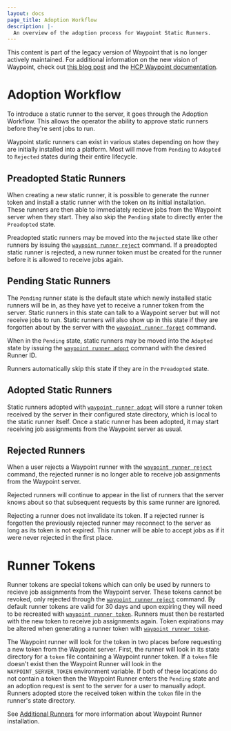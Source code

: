 ```yaml
---
layout: docs
page_title: Adoption Workflow
description: |-
  An overview of the adoption process for Waypoint Static Runners.
---
```


<Warning>

This content is part of the legacy version of Waypoint that is no longer actively maintained. For additional information on the new vision of Waypoint, check out [this blog post](https://www.hashicorp.com/blog/a-new-vision-for-hcp-waypoint) and the [HCP Waypoint documentation](/hcp/docs/waypoint).

</Warning>

# Adoption Workflow

To introduce a static runner to the server, it goes through the Adoption Workflow.
This allows the operator the ability to approve static runners before they're sent jobs to
run.

Waypoint static runners can exist in various states depending on how they are
initially installed into a platform. Most will move from `Pending` to
`Adopted` to `Rejected` states during their entire lifecycle.

## Preadopted Static Runners

When creating a new static runner, it is possible to generate the runner token and install
a static runner with the token on its initial installation. These runners are then
able to immediately recieve jobs from the Waypoint server when they start.
They also skip the `Pending` state to directly enter the `Preadopted` state.

Preadopted static runners may be moved into the `Rejected` state like other runners by
issuing the [`waypoint runner reject`](/waypoint/commands/runner-reject) command. If a preadopted
static runner is rejected, a new runner token must be created for the runner before it
is allowed to receive jobs again.

## Pending Static Runners

The `Pending` runner state is the default state which newly installed static runners
will be in, as they have yet to receive a runner token from the server. Static runners
in this state can talk to a Waypoint server but will not receive jobs to run.
Static runners will also show up in this state if they are forgotten about by the server with
the [`waypoint runner forget`](/waypoint/commands/runner-forget) command.

When in the `Pending` state, static runners may be moved into the `Adopted` state by
issuing the [`waypoint runner adopt`](/waypoint/commands/runner-adopt) command with the
desired Runner ID.

Runners automatically skip this state if they are in the `Preadopted` state.

## Adopted Static Runners

Static runners adopted with [`waypoint runner adopt`](/waypoint/commands/runner-adopt) will
store a runner token received by the server in their configured state
directory, which is local to the static runner itself. Once a static runner has been
adopted, it may start receiving job assignments from the Waypoint server as usual.

## Rejected Runners

When a user rejects a Waypoint runner with the
[`waypoint runner reject`](/waypoint/commands/runner-reject) command, the rejected runner
is no longer able to receive job assignments from the Waypoint server.

Rejected runners will continue to appear in the list of runners that the server
knows about so that subsequent requests by this same runner are ignored.

Rejecting a runner does not invalidate its token. If a rejected runner is
forgotten the previously rejected runner may reconnect to the server as long as
its token is not expired. This runner will be able to accept jobs as if it were
never rejected in the first place.

# Runner Tokens

Runner tokens are special tokens which can only be used by runners to recieve
job assignments from the Waypoint server. These tokens cannot be revoked, only
rejected through the [`waypoint runner reject`](/waypoint/commands/runner-reject)
command. By default runner tokens are valid for 30 days and upon expiring they
will need to be recreated with [`waypoint runner token`](/waypoint/commands/runner-token).
Runners must then be restarted with the new token to receive job assignments
again. Token expirations may be altered when generating a runner token with
[`waypoint runner token`](/waypoint/commands/runner-token).

The Waypoint runner will look for the token in two places before requesting a
new token from the Waypoint server. First, the runner will look in its state
directory for a `token` file containing a Waypoint runner token. If a `token`
file doesn't exist then the Waypoint Runner will look in the
`WAYPOINT_SERVER_TOKEN` environment variable. If both of these locations do not
contain a token then the Waypoint Runner enters the `Pending` state and an
adoption request is sent to the server for a user to manually adopt. Runners
adopted store the received token within the `token` file in the runner's state
directory.

See [Additional Runners](/waypoint/docs/runner/run-manual) for more information about
Waypoint Runner installation.
